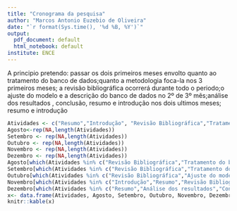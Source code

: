 ```yaml
---
title: "Cronograma da pesquisa"
author: "Marcos Antonio Euzebio de Oliveira"
date: "`r format(Sys.time(), '%d %B, %Y')`"
output:
  pdf_document: default
  html_notebook: default
institute: ENCE
---
```

A principio pretendo: passar os dois primeiros meses envolto quanto ao tratamento do banco de dados;quanto a metodologia foca-la nos 3 primeiros meses; a revisão bibliográfica ocorrerá durante todo o periodo;o ajuste do modelo e a descrição do banco de dados no 2º de 3º mês;análise dos resultados , conclusão, resumo e introdução  nos dois ultimos meses; resumo e introdução 
```r
Atividades <- c("Resumo","Introdução", "Revisão Bibliográfica","Tratamento do banco de dados","Ajuste do modelo", "Descrição da base de dados","Metodologia","Análise dos resultados","Conclusão")
Agosto<-rep(NA,length(Atividades))
Setembro <- rep(NA,length(Atividades))
Outubro <- rep(NA,length(Atividades))
Novembro <- rep(NA,length(Atividades))
Dezembro <- rep(NA,length(Atividades))
Agosto[which(Atividades %in% c("Revisão Bibliográfica","Tratamento do banco de dados","Metodologia"))]= "X"
Setembro[which(Atividades %in% c("Revisão Bibliográfica","Tratamento do banco de dados","Ajuste do modelo","Descrição da base de dados","Metodologia"))]= "X"
Outubro[which(Atividades %in% c("Revisão Bibliográfica","Ajuste do modelo","Descrição da base de dados","Metodologia"))]= "X"
Novembro[which(Atividades %in% c("Introdução","Resumo","Revisão Bibliográfica","Análise dos resultados","Conclusão"))]= "X"
Dezembro[which(Atividades %in% c("Resumo","Análise dos resultados","Conclusão"))]= "X"
x<- data.frame(Atividades, Agosto, Setembro, Outubro, Novembro, Dezembro )
knitr::kable(x)
```



